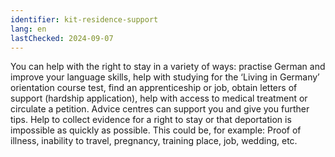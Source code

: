 ```yaml
---
identifier: kit-residence-support
lang: en
lastChecked: 2024-09-07
---
```


You can help with the right to stay in a variety of ways: practise German and improve your language skills, help with studying for the ‘Living in Germany’ orientation course test, find an apprenticeship or job, obtain letters of support (hardship application), help with access to medical treatment or circulate a petition. Advice centres can support you and give you further tips. Help to collect evidence for a right to stay or that deportation is impossible as quickly as possible. This could be, for example: Proof of illness, inability to travel, pregnancy, training place, job, wedding, etc.
